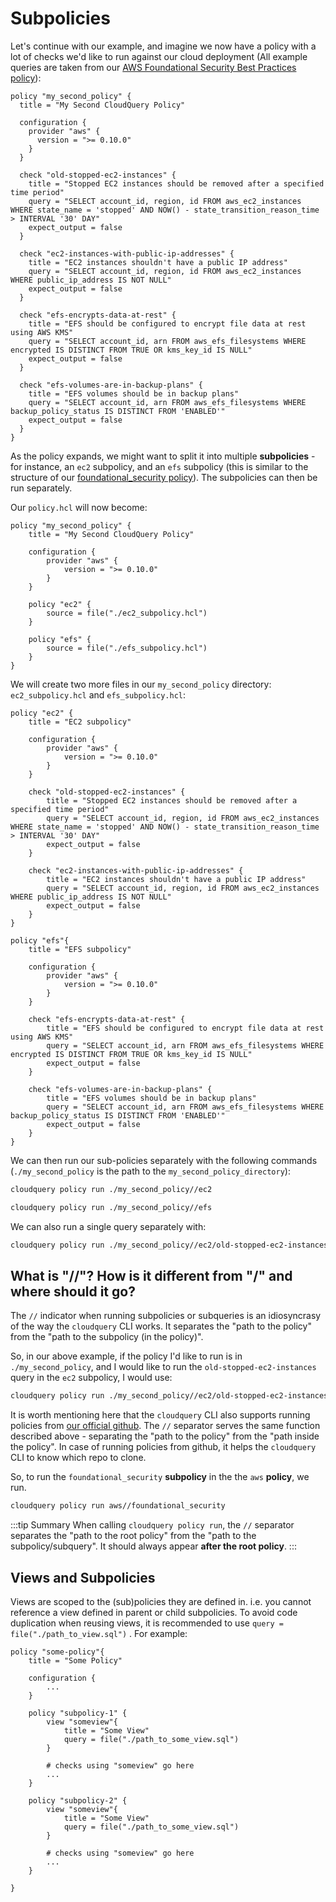 # Subpolicies

Let's continue with our example, and imagine we now have a policy with a lot of checks we'd like to run against
our cloud deployment 
(All example queries are taken from our [AWS Foundational Security Best Practices policy](https://github.com/cloudquery-policies/aws/tree/main/foundational_security)):

```hcl title="my_second_policy/policy.hcl"
policy "my_second_policy" {
  title = "My Second CloudQuery Policy"

  configuration {
    provider "aws" {
      version = ">= 0.10.0"
    }
  }

  check "old-stopped-ec2-instances" {
    title = "Stopped EC2 instances should be removed after a specified time period"
    query = "SELECT account_id, region, id FROM aws_ec2_instances WHERE state_name = 'stopped' AND NOW() - state_transition_reason_time > INTERVAL '30' DAY"
    expect_output = false
  }

  check "ec2-instances-with-public-ip-addresses" {
	title = "EC2 instances shouldn't have a public IP address"
	query = "SELECT account_id, region, id FROM aws_ec2_instances WHERE public_ip_address IS NOT NULL"
	expect_output = false
  }

  check "efs-encrypts-data-at-rest" {
	title = "EFS should be configured to encrypt file data at rest using AWS KMS"
	query = "SELECT account_id, arn FROM aws_efs_filesystems WHERE encrypted IS DISTINCT FROM TRUE OR kms_key_id IS NULL"
	expect_output = false
  }

  check "efs-volumes-are-in-backup-plans" {
	title = "EFS volumes should be in backup plans"
	query = "SELECT account_id, arn FROM aws_efs_filesystems WHERE backup_policy_status IS DISTINCT FROM 'ENABLED'"
	expect_output = false
  }
}
```

As the policy expands, we might want to split it into multiple **subpolicies** - for instance, 
an `ec2` subpolicy, and an `efs` subpolicy (this is similar to the structure of our [foundational_security policy](https://github.com/cloudquery-policies/aws/tree/main/foundational_security)).
The subpolicies can then be run separately.

Our `policy.hcl` will now become:

```hcl title="my_second_policy/policy.hcl"
policy "my_second_policy" {
    title = "My Second CloudQuery Policy"

    configuration {
        provider "aws" {
            version = ">= 0.10.0"
        }
    }

    policy "ec2" {
        source = file("./ec2_subpolicy.hcl")
    }

    policy "efs" {
        source = file("./efs_subpolicy.hcl")
    }
}
```

We will create two more files in our `my_second_policy` directory: `ec2_subpolicy.hcl` and `efs_subpolicy.hcl`:

```hcl title="my_second_policy/ec2_subpolicy.hcl"
policy "ec2" {
    title = "EC2 subpolicy"

    configuration {
        provider "aws" {
            version = ">= 0.10.0"
        }
    }

    check "old-stopped-ec2-instances" {
        title = "Stopped EC2 instances should be removed after a specified time period"
        query = "SELECT account_id, region, id FROM aws_ec2_instances WHERE state_name = 'stopped' AND NOW() - state_transition_reason_time > INTERVAL '30' DAY"
        expect_output = false
    }

    check "ec2-instances-with-public-ip-addresses" {
        title = "EC2 instances shouldn't have a public IP address"
        query = "SELECT account_id, region, id FROM aws_ec2_instances WHERE public_ip_address IS NOT NULL"
        expect_output = false
    }
}
```

```hcl title="my_second_policy/efs_subpolicy.hcl"
policy "efs"{
    title = "EFS subpolicy"

    configuration {
        provider "aws" {
            version = ">= 0.10.0"
        }
    }

    check "efs-encrypts-data-at-rest" {
        title = "EFS should be configured to encrypt file data at rest using AWS KMS"
        query = "SELECT account_id, arn FROM aws_efs_filesystems WHERE encrypted IS DISTINCT FROM TRUE OR kms_key_id IS NULL"
        expect_output = false
    }

    check "efs-volumes-are-in-backup-plans" {
        title = "EFS volumes should be in backup plans"
        query = "SELECT account_id, arn FROM aws_efs_filesystems WHERE backup_policy_status IS DISTINCT FROM 'ENABLED'"
        expect_output = false
    }
}
```

We can then run our sub-policies separately with the following commands (`./my_second_policy` is the path to the `my_second_policy_directory`):
```bash
cloudquery policy run ./my_second_policy//ec2

cloudquery policy run ./my_second_policy//efs
```

We can also run a single query separately with:

```bash
cloudquery policy run ./my_second_policy//ec2/old-stopped-ec2-instances
```

## What is "//"? How is it different from "/" and where should it go?

The `//` indicator when running subpolicies or subqueries is an idiosyncrasy of the way the `cloudquery` CLI works.
It separates the "path to the policy" from the "path to the subpolicy (in the policy)".

So, in our above example, if the policy I'd like to run is in `./my_second_policy`, and I would like
to run the `old-stopped-ec2-instances` query in the `ec2` subpolicy, I would use:

```bash
cloudquery policy run ./my_second_policy//ec2/old-stopped-ec2-instances
```

It is worth mentioning here that the `cloudquery` CLI also supports running policies from 
[our official github](https://github.com/cloudquery-policies). The `//` separator serves the same function 
described above - separating the "path to the policy" from the "path inside the policy". In case of running
policies from github, it helps the `cloudquery` CLI to know which repo to clone.

So, to run the `foundational_security` **subpolicy** in the the `aws` **policy**, we run.

```bash
cloudquery policy run aws//foundational_security
```

:::tip Summary
When calling `cloudquery policy run`, the `//` separator separates the "path to the root policy" from
the "path to the subpolicy/subquery". It should always appear **after the root policy**.
:::

## Views and Subpolicies

Views are scoped to the (sub)policies they are defined in.  i.e. you cannot reference a view defined in parent
or child subpolicies. To avoid code duplication when reusing views, it is recommended to use `query = file("./path_to_view.sql")` . For example:

```hcl
policy "some-policy"{
    title = "Some Policy"

    configuration {
        ...
    }

    policy "subpolicy-1" {
        view "someview"{
            title = "Some View"
            query = file("./path_to_some_view.sql")
        }

        # checks using "someview" go here
        ...
    }

    policy "subpolicy-2" {
        view "someview"{
            title = "Some View"
            query = file("./path_to_some_view.sql")
        }

        # checks using "someview" go here
        ...
    }

}
```